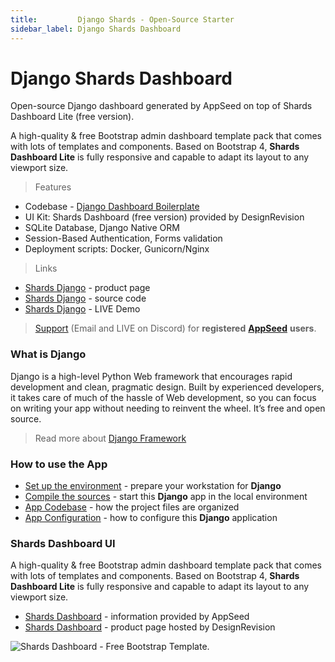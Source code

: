 ```yaml
---
title:         Django Shards - Open-Source Starter
sidebar_label: Django Shards Dashboard
---
```


# Django Shards Dashboard

<SubHeading> Open-source Django dashboard generated by AppSeed on top of Shards Dashboard Lite (free version).</SubHeading>

A high-quality & free Bootstrap admin dashboard template pack that comes with lots of templates and components. Based on Bootstrap 4, **Shards Dashboard Lite** is fully responsive and capable to adapt its layout to any viewport size.

> Features

- Codebase - [Django Dashboard Boilerplate](../../boilerplate-code/starters/django-dashboard.mdx)
- UI Kit: Shards Dashboard (free version) provided by DesignRevision
- SQLite Database, Django Native ORM
- Session-Based Authentication, Forms validation
- Deployment scripts: Docker, Gunicorn/Nginx

> Links

- [Shards Django](https://appseed.us/admin-dashboards/django-dashboard-shards) - product page
- [Shards Django](https://github.com/app-generator/django-dashboard-shards) - source code
- [Shards Django](https://django-dashboard-shards.appseed.us/) - LIVE Demo

> [Support](https://appseed.us/support) (Email and LIVE on Discord) for **registered** [**AppSeed**](https://appseed.us/) **users**.

### What is Django

Django is a high-level Python Web framework that encourages rapid development and clean, pragmatic design. Built by experienced developers, it takes care of much of the hassle of Web development, so you can focus on writing your app without needing to reinvent the wheel. It’s free and open source.

> Read more about [Django Framework](../../content/what-is/django.mdx)

### How to use the App

- [Set up the environment](../../boilerplate-code/starters/django-dashboard.mdx#environment-1) - prepare your workstation for **Django**
- [Compile the sources](../../boilerplate-code/starters/django-dashboard.mdx#build-the-app-1) - start this **Django** app in the local environment
- [App Codebase](../../boilerplate-code/starters/django-dashboard.mdx#app-codebase) - how the project files are organized
- [App Configuration](../../boilerplate-code/starters/django-dashboard.mdx#app-configuration) - how to configure this **Django** application

### Shards Dashboard UI

A high-quality & free Bootstrap admin dashboard template pack that comes with lots of templates and components. Based on Bootstrap 4, **Shards Dashboard Lite** is fully responsive and capable to adapt its layout to any viewport size.

- [Shards Dashboard](../../content/bootstrap-template/shards-dashboard.mdx) - information provided by AppSeed
- [Shards Dashboard](https://designrevision.com/downloads/shards-dashboard-lite/) - product page hosted by DesignRevision

![Shards Dashboard - Free Bootstrap Template.](../../../static/assets/shards-dashboard.jpg)
